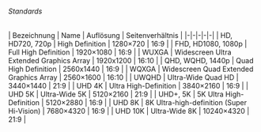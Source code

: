 ###### Standards

| Bezeichnung | Name | Auflösung | Seitenverhältnis |
|-|-|-|-|-|
| HD, HD720, 720p | High Definition | 1280×720 | 16:9 |
| FHD, HD1080, 1080p | Full High Definition | 1920×1080 | 16:9 |
| WUXGA | Widescreen Ultra Extended Graphics Array | 1920x1200 | 16:10 |
| QHD, WQHD, 1440p | Quad High Definition | 2560x1440 | 16:9 |
| WQXGA | Widescreen Quad Extended Graphics Array | 2560×1600 | 16:10 |
| UWQHD | Ultra-Wide Quad HD | 3440×1440 | 21:9 |
| UHD 4K | Ultra High-Definition | 3840×2160 | 16:9 |
| UHD 5K | Ultra-Wide 5K | 5120×2160 | 21:9 |
| UHD+, 5K | 5K Ultra High-Definition | 5120×2880 | 16:9 |
| UHD 8K | 8K Ultra-high-definition (Super Hi-Vision) | 7680×4320 | 16:9 |
| UHD 10K | Ultra-Wide 8K | 10240×4320 | 21:9 |